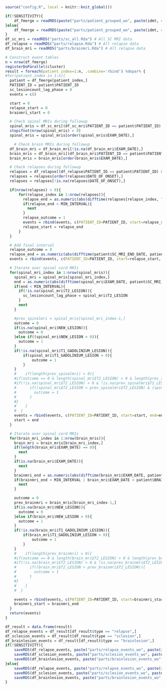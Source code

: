 ```r
source("config.R", local = knitr::knit_global())
```
```r
if(!SENSITIVITY){
    df_fmerge = readRDS(paste("parts/patient_grouped_wo", paste(idmt, collapse=""), ".Rda", sep=""))
}else{
    df_fmerge = readRDS(paste("parts/patient_grouped_wo", paste(idmt, collapse=""), "_sens", as.character(round(HDMT_CUTOFF*100, digits=0)), ".Rda", sep=""))
}
df_sc_mri = readRDS("parts/sc_all.Rda") # All SC MRI data
df_relapse = readRDS("parts/relapse.Rda") # All relapse data
df_brain_mri = readRDS("parts/brainmri.Rda") # All relapse data
```
```r
# Construct event tables
n = nrow(df_fmerge)
registerDoParallel(cluster)
result = foreach(patient_index=1:n, .combine='rbind') %dopar% {
#for(patient_index in 1:n){
  patient = df_fmerge[patient_index,]
  PATIENT_ID = patient$PATIENT_ID
  sc_lesioncount_lag_phase = 0
  events = c()

  start = 0
  relapse_start = 0
  brainmri_start = 0

  # Check spinal MRIs during followup
  spinal_mris = df_sc_mri[(df_sc_mri$PATIENT_ID == patient$PATIENT_ID) & (df_sc_mri$EXAM_DATE > patient$SC_MRI_START_DATE) & (df_sc_mri$EXAM_DATE <= patient$SC_MRI_END_DATE),]
  stopifnot(nrow(spinal_mris) > 0)
  spinal_mris = spinal_mris[order(spinal_mris$EXAM_DATE),]

    # Check brain MRIs during followup
  df_brain_mri = df_brain_mri[!is.na(df_brain_mri$EXAM_DATE),]
  brain_mris = df_brain_mri[(df_brain_mri$PATIENT_ID == patient$PATIENT_ID) & (df_brain_mri$EXAM_DATE > patient$SC_MRI_START_DATE) & (df_brain_mri$EXAM_DATE <= patient$SC_MRI_END_DATE),]
  brain_mris = brain_mris[order(brain_mris$EXAM_DATE),]

  # Check relapses during followup
  relapses = df_relapse[(df_relapse$PATIENT_ID == patient$PATIENT_ID) & (df_relapse$DATE_OF_ONSET > patient$SC_MRI_START_DATE) & (df_relapse$DATE_OF_ONSET <= patient$SC_MRI_END_DATE),]
  relapses = relapses[order(relapses$DATE_OF_ONSET),]
  relapses = relapses[!is.na(relapses$DATE_OF_ONSET),]

  if(nrow(relapses) > 0){
      for(relapse_index in 1:nrow(relapses)){
        relapse_end = as.numeric(abs(difftime(relapses[relapse_index, "DATE_OF_ONSET"], patient$SC_MRI_START_DATE)), units="days")
        if(relapse_end < MIN_INTERVAL){
          next
        }
        relapse_outcome = 1
        events = rbind(events, c(PATIENT_ID=PATIENT_ID, start=relapse_start, end=relapse_end, outcome=relapse_outcome, type='relapse'))
        relapse_start = relapse_end
      }
  }

  # Add final interval
  relapse_outcome = 0
  relapse_end = as.numeric(abs(difftime(patient$SC_MRI_END_DATE, patient$SC_MRI_START_DATE)), units="days")
  events = rbind(events, c(PATIENT_ID=PATIENT_ID, start=relapse_start, end=relapse_end, outcome=relapse_outcome, type='relapse'))

  # Iterate over spinal cord MRIs
  for(spinal_mri_index in 1:nrow(spinal_mris)){
    spinal_mri = spinal_mris[spinal_mri_index,]
    end = as.numeric(abs(difftime(spinal_mri$EXAM_DATE, patient$SC_MRI_START_DATE)), units="days")
    if(end < MIN_INTERVAL){
      if(!is.na(spinal_mri$T2_LESION)){
        sc_lesioncount_lag_phase = spinal_mri$T2_LESION
      }
      next
    }

    #prev_spinalmri = spinal_mris[spinal_mri_index-1,]
    outcome = 0
    if(is.na(spinal_mri$NEW_LESION)){
      outcome = 0
    }else if((spinal_mri$NEW_LESION > 0)){
      outcome = 1
    }
    if(!is.na(spinal_mri$T1_GADOLINIUM_LESION)){
        if(spinal_mri$T1_GADOLINIUM_LESION > 0){
            outcome = 1
        }
    }
    #    if(length(prev_spinalmri) > 0){
    #if(outcome == 0 & length(spinal_mri$T2_LESION) > 0 & length(prev_spinalmri$T2_LESION) > 0){
    #if(!is.na(spinal_mri$T2_LESION) > 0 & !is.na(prev_spinalmri$T2_LESION) > 0){
    #      if((spinal_mri$T2_LESION > prev_spinalmri$T2_LESION) & (spinal_mri$T2_LESION > sc_lesioncount_lag_phase)){
    #        outcome = 1
    #      }
    #}
    #    }
    #  }
    events = rbind(events, c(PATIENT_ID=PATIENT_ID, start=start, end=end, outcome=outcome, type='sclesion'))
    start = end
  }

  # Iterate over spinal cord MRIs
  for(brain_mri_index in 1:nrow(brain_mris)){
    brain_mri = brain_mris[brain_mri_index,]
    if(length(brain_mri$EXAM_DATE) == 0){
      next
    }
    if(is.na(brain_mri$EXAM_DATE)){
      next
    }
    brainmri_end = as.numeric(abs(difftime(brain_mri$EXAM_DATE, patient$SC_MRI_START_DATE)), units="days")
    if(brainmri_end < MIN_INTERVAL | brain_mri$EXAM_DATE < patient$BRAIN_MRI_EXAM_DATE){
      next
    }

    outcome = 0
    prev_brainmri = brain_mris[brain_mri_index-1,]
    if(is.na(brain_mri$NEW_LESION)){
      outcome = 0
    }else if(brain_mri$NEW_LESION > 0){
      outcome = 1
    }
    if(!is.na(brain_mri$T1_GADOLINIUM_LESION)){
        if(brain_mri$T1_GADOLINIUM_LESION > 0){
            outcome = 1
        }
    }
    #    if(length(prev_brainmri) > 0){
    #if(outcome == 0 & length(brain_mri$T2_LESION) > 0 & length(prev_brainmri$T2_LESION) > 0){
    #if(!is.na(brain_mri$T2_LESION) > 0 & !is.na(prev_brainmri$T2_LESION) > 0){
    #      if((brain_mri$T2_LESION > prev_brainmri$T2_LESION)){
    #        outcome = 1
    #      }
    #}
    #    }
    #  }

    events = rbind(events, c(PATIENT_ID=PATIENT_ID, start=brainmri_start, end=brainmri_end, outcome=outcome, type='brainlesion'))
    brainmri_start = brainmri_end
  }
  return(events)
}

df_result = data.frame(result)
df_relapse_events = df_result[df_result$type == "relapse",]
df_sclesion_events = df_result[df_result$type == "sclesion",]
df_brainlesion_events = df_result[df_result$type == "brainlesion",]
if(!SENSITIVITY){
    saveRDS(df_relapse_events, paste("parts/relapse_events_wo", paste(idmt, collapse=""), ".Rda", sep=""))
    saveRDS(df_sclesion_events, paste("parts/sclesion_events_wo", paste(idmt, collapse=""), ".Rda", sep=""))
    saveRDS(df_brainlesion_events, paste("parts/brainlesion_events_wo", paste(idmt, collapse=""), ".Rda", sep=""))
}else{
    saveRDS(df_relapse_events, paste("parts/relapse_events_wo", paste(idmt, collapse=""), "_sens", as.character(round(HDMT_CUTOFF*100, digits=0)), ".Rda", sep=""))
    saveRDS(df_sclesion_events, paste("parts/sclesion_events_wo", paste(idmt, collapse=""), "_sens", as.character(round(HDMT_CUTOFF*100, digits=0)), ".Rda", sep=""))
    saveRDS(df_brainlesion_events, paste("parts/brainlesion_events_wo", paste(idmt, collapse=""), "_sens", as.character(round(HDMT_CUTOFF*100, digits=0)), ".Rda", sep=""))
}
```
